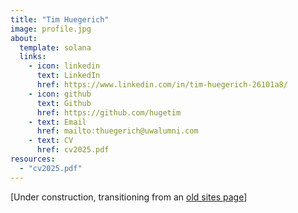 ```yaml
---
title: "Tim Huegerich"
image: profile.jpg
about:
  template: solana
  links:
    - icon: linkedin
      text: LinkedIn
      href: https://www.linkedin.com/in/tim-huegerich-26101a8/
    - icon: github
      text: Github
      href: https://github.com/hugetim
    - text: Email
      href: mailto:thuegerich@uwalumni.com
    - text: CV
      href: cv2025.pdf
resources:
  - "cv2025.pdf"
---
```


[Under construction, transitioning from an [old sites page](https://sites.google.com/view/tim-huegerich)]
